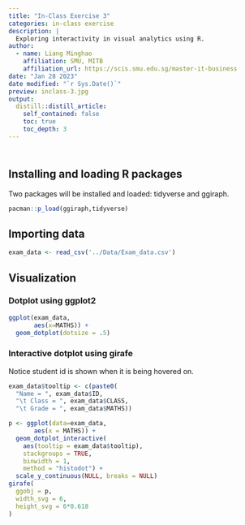 ```yaml
---
title: "In-Class Exercise 3"
categories: in-class exercise
description: |
  Exploring interactivity in visual analytics using R.
author:
  - name: Liang Minghao
    affiliation: SMU, MITB
    affiliation_url: https://scis.smu.edu.sg/master-it-business
date: "Jan 28 2023"
date modified: "`r Sys.Date()`"
preview: inclass-3.jpg
output:
  distill::distill_article:
    self_contained: false
    toc: true
    toc_depth: 3
---
```


![](inclass-3.jpg){width="17" height="10"}

## Installing and loading R packages

Two packages will be installed and loaded: tidyverse and ggiraph.

```r
pacman::p_load(ggiraph,tidyverse)
```

## Importing data

```r
exam_data <- read_csv('../Data/Exam_data.csv')
```

## Visualization

### Dotplot using ggplot2

```r
ggplot(exam_data,
       aes(x=MATHS)) +
  geom_dotplot(dotsize = .5)
```

### Interactive dotplot using girafe

Notice student id is shown when it is being hovered on.

```r
exam_data$tooltip <- c(paste0(
  "Name = ", exam_data$ID,
  "\t Class = ", exam_data$CLASS,
  "\t Grade = ", exam_data$MATHS))

p <- ggplot(data=exam_data, 
       aes(x = MATHS)) +
  geom_dotplot_interactive(
    aes(tooltip = exam_data$tooltip),
    stackgroups = TRUE, 
    binwidth = 1, 
    method = "histodot") +
  scale_y_continuous(NULL, breaks = NULL)
girafe(
  ggobj = p,
  width_svg = 6,
  height_svg = 6*0.618
)
```

```r
```

```r
```
